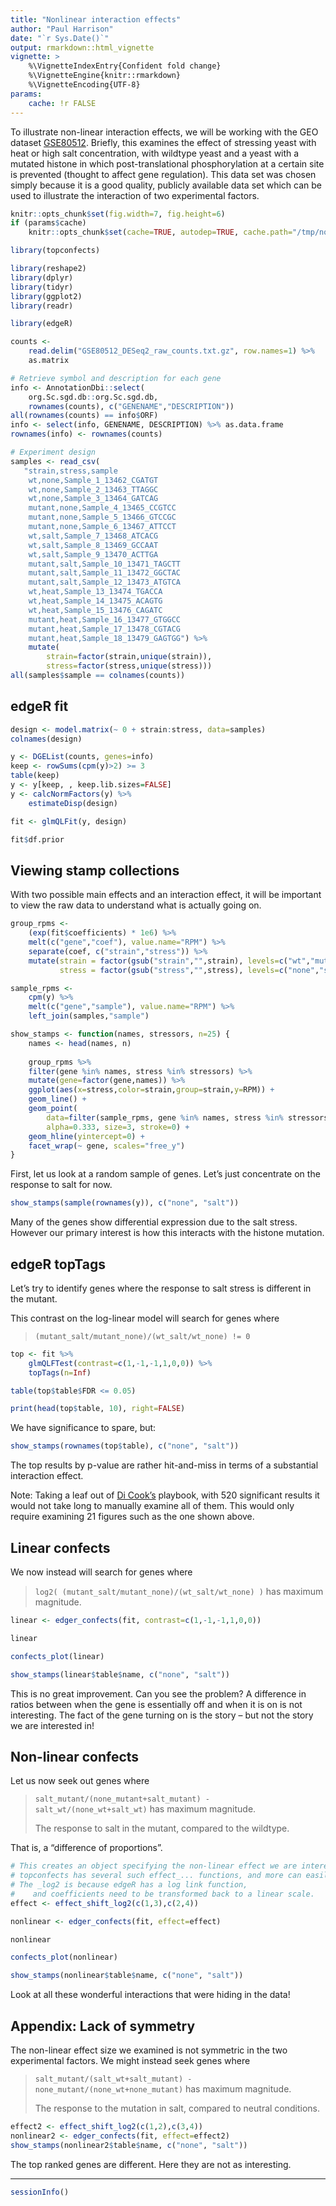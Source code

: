 ```yaml
---
title: "Nonlinear interaction effects"
author: "Paul Harrison"
date: "`r Sys.Date()`"
output: rmarkdown::html_vignette
vignette: >
    %\VignetteIndexEntry{Confident fold change}
    %\VignetteEngine{knitr::rmarkdown}
    %\VignetteEncoding{UTF-8}
params:
    cache: !r FALSE
---
```


<!--
devtools::load_all(".") ; rmarkdown::render("vignettes/nonlinear_effect.Rmd", intermediates_dir="/tmp", output_dir="/tmp", clean=FALSE, params=list(cache=TRUE))
-->

<style>
.contents h2 { margin-top: 2em }
</style>

To illustrate non-linear interaction effects, we will be working with the GEO dataset [GSE80512](https://www.ncbi.nlm.nih.gov/geo/query/acc.cgi?acc=GSE80512). Briefly, this examines the effect of stressing yeast with heat or high salt concentration, with wildtype yeast and a yeast with a mutated histone in which post-translational phosphorylation at a certain site is prevented (thought to affect gene regulation). This data set was chosen simply because it is a good quality, publicly available data set which can be used to illustrate the interaction of two experimental factors.

```r
knitr::opts_chunk$set(fig.width=7, fig.height=6)
if (params$cache)
    knitr::opts_chunk$set(cache=TRUE, autodep=TRUE, cache.path="/tmp/nonlinear_effect_cache/")
```

```r
library(topconfects)

library(reshape2)
library(dplyr)
library(tidyr)
library(ggplot2)
library(readr)

library(edgeR)

counts <- 
    read.delim("GSE80512_DESeq2_raw_counts.txt.gz", row.names=1) %>% 
    as.matrix

# Retrieve symbol and description for each gene
info <- AnnotationDbi::select(
    org.Sc.sgd.db::org.Sc.sgd.db, 
    rownames(counts), c("GENENAME","DESCRIPTION")) 
all(rownames(counts) == info$ORF)
info <- select(info, GENENAME, DESCRIPTION) %>% as.data.frame
rownames(info) <- rownames(counts)

# Experiment design
samples <- read_csv(
   "strain,stress,sample
    wt,none,Sample_1_13462_CGATGT
    wt,none,Sample_2_13463_TTAGGC
    wt,none,Sample_3_13464_GATCAG
    mutant,none,Sample_4_13465_CCGTCC
    mutant,none,Sample_5_13466_GTCCGC
    mutant,none,Sample_6_13467_ATTCCT
    wt,salt,Sample_7_13468_ATCACG
    wt,salt,Sample_8_13469_GCCAAT
    wt,salt,Sample_9_13470_ACTTGA
    mutant,salt,Sample_10_13471_TAGCTT
    mutant,salt,Sample_11_13472_GGCTAC
    mutant,salt,Sample_12_13473_ATGTCA
    wt,heat,Sample_13_13474_TGACCA
    wt,heat,Sample_14_13475_ACAGTG
    wt,heat,Sample_15_13476_CAGATC
    mutant,heat,Sample_16_13477_GTGGCC
    mutant,heat,Sample_17_13478_CGTACG
    mutant,heat,Sample_18_13479_GAGTGG") %>%
    mutate(
        strain=factor(strain,unique(strain)),
        stress=factor(stress,unique(stress)))
all(samples$sample == colnames(counts))
```

## edgeR fit

```r
design <- model.matrix(~ 0 + strain:stress, data=samples)
colnames(design)

y <- DGEList(counts, genes=info)
keep <- rowSums(cpm(y)>2) >= 3
table(keep)
y <- y[keep, , keep.lib.sizes=FALSE]
y <- calcNormFactors(y) %>%
    estimateDisp(design)

fit <- glmQLFit(y, design)

fit$df.prior
```

## Viewing stamp collections

With two possible main effects and an interaction effect, it will be important to view the raw data to understand what is actually going on.

```r
group_rpms <- 
    (exp(fit$coefficients) * 1e6) %>%
    melt(c("gene","coef"), value.name="RPM") %>% 
    separate(coef, c("strain","stress")) %>%
    mutate(strain = factor(gsub("strain","",strain), levels=c("wt","mutant")),
           stress = factor(gsub("stress","",stress), levels=c("none","salt","heat")))

sample_rpms <- 
    cpm(y) %>%
    melt(c("gene","sample"), value.name="RPM") %>%
    left_join(samples,"sample")

show_stamps <- function(names, stressors, n=25) {
    names <- head(names, n)
    
    group_rpms %>% 
    filter(gene %in% names, stress %in% stressors) %>% 
    mutate(gene=factor(gene,names)) %>%
    ggplot(aes(x=stress,color=strain,group=strain,y=RPM)) + 
    geom_line() +
    geom_point(
        data=filter(sample_rpms, gene %in% names, stress %in% stressors), 
        alpha=0.333, size=3, stroke=0) +
    geom_hline(yintercept=0) + 
    facet_wrap(~ gene, scales="free_y")
}
```

First, let us look at a random sample of genes. Let's just concentrate on the response to salt for now.

```r
show_stamps(sample(rownames(y)), c("none", "salt"))
```

Many of the genes show differential expression due to the salt stress. However our primary interest is how this interacts with the histone mutation.

## edgeR topTags

Let's try to identify genes where the response to salt stress is different in the mutant.

This contrast on the log-linear model will search for genes where 

> `(mutant_salt/mutant_none)/(wt_salt/wt_none) != 0`

```r
top <- fit %>%
    glmQLFTest(contrast=c(1,-1,-1,1,0,0)) %>%
    topTags(n=Inf)

table(top$table$FDR <= 0.05)

print(head(top$table, 10), right=FALSE)
```

We have significance to spare, but:

```r
show_stamps(rownames(top$table), c("none", "salt"))
```

The top results by p-value are rather hit-and-miss in terms of a substantial interaction effect.

Note: Taking a leaf out of [Di Cook's](http://dicook.github.io/) playbook, with 520 significant results it would not take long to manually examine all of them. This would only require examining 21 figures such as the one shown above.


## Linear confects

We now instead will search for genes where 

> `log2( (mutant_salt/mutant_none)/(wt_salt/wt_none) )` has maximum magnitude.

```r
linear <- edger_confects(fit, contrast=c(1,-1,-1,1,0,0))

linear
```

```r
confects_plot(linear)
```

```r
show_stamps(linear$table$name, c("none", "salt"))
```

This is no great improvement. Can you see the problem? A difference in ratios between when the gene is essentially off and when it is on is not interesting. The fact of the gene turning on is the story -- but not the story we are interested in!


## Non-linear confects

Let us now seek out genes where

> `salt_mutant/(none_mutant+salt_mutant) - salt_wt/(none_wt+salt_wt)` 
> has maximum magnitude.
>
> The response to salt in the mutant, compared to the wildtype.

That is, a "difference of proportions".

<!--
> `(salt_mutant*none_wt-none_mutant*salt_wt)/(salt_mutant*none_wt+none_mutant*salt_wt)`
> has maximum magnitude.

This is Yule's Q or Kruskall and Wallace's gamma, treating our data as a contingency table. However in testing its significance we will still be using the negative binomial noise distribution.
-->

```r
# This creates an object specifying the non-linear effect we are interested in.
# topconfects has several such effect_... functions, and more can easily be added.
# The _log2 is because edgeR has a log link function,
#    and coefficients need to be transformed back to a linear scale.
effect <- effect_shift_log2(c(1,3),c(2,4))

nonlinear <- edger_confects(fit, effect=effect)

nonlinear
```

```r
confects_plot(nonlinear)
```

```r
show_stamps(nonlinear$table$name, c("none", "salt"))
```

Look at all these wonderful interactions that were hiding in the data!


## Appendix: Lack of symmetry

The non-linear effect size we examined is not symmetric in the two experimental factors. We might instead seek genes where

> `salt_mutant/(salt_wt+salt_mutant) - none_mutant/(none_wt+none_mutant)` 
> has maximum magnitude.
>
> The response to the mutation in salt, compared to neutral conditions.

```r
effect2 <- effect_shift_log2(c(1,2),c(3,4))
nonlinear2 <- edger_confects(fit, effect=effect2)
show_stamps(nonlinear2$table$name, c("none", "salt"))
```

The top ranked genes are different. Here they are not as interesting.

---

```r
sessionInfo()
```





